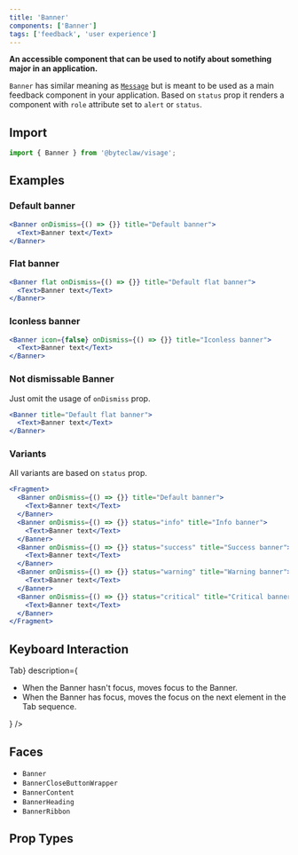 ```yaml
---
title: 'Banner'
components: ['Banner']
tags: ['feedback', 'user experience']
---
```


**An accessible component that can be used to notify about something major in an application.**

`Banner` has similar meaning as [`Message`](/feedback/message) but is meant to be used as a main feedback component in your application.
Based on `status` prop it renders a component with `role` attribute set to `alert` or `status`.

## Import

```js transpile=false
import { Banner } from '@byteclaw/visage';
```

## Examples

### Default banner

```jsx live=true
<Banner onDismiss={() => {}} title="Default banner">
  <Text>Banner text</Text>
</Banner>
```

### Flat banner

```jsx live=true
<Banner flat onDismiss={() => {}} title="Default flat banner">
  <Text>Banner text</Text>
</Banner>
```

### Iconless banner

```jsx live=true
<Banner icon={false} onDismiss={() => {}} title="Iconless banner">
  <Text>Banner text</Text>
</Banner>
```

### Not dismissable Banner

Just omit the usage of `onDismiss` prop.

```jsx live=true
<Banner title="Default flat banner">
  <Text>Banner text</Text>
</Banner>
```

### Variants

All variants are based on `status` prop.

```jsx live=true
<Fragment>
  <Banner onDismiss={() => {}} title="Default banner">
    <Text>Banner text</Text>
  </Banner>
  <Banner onDismiss={() => {}} status="info" title="Info banner">
    <Text>Banner text</Text>
  </Banner>
  <Banner onDismiss={() => {}} status="success" title="Success banner">
    <Text>Banner text</Text>
  </Banner>
  <Banner onDismiss={() => {}} status="warning" title="Warning banner">
    <Text>Banner text</Text>
  </Banner>
  <Banner onDismiss={() => {}} status="critical" title="Critical banner">
    <Text>Banner text</Text>
  </Banner>
</Fragment>
```

## Keyboard Interaction

<DescriptionList>
  <DescriptionListItem
    term={<KeyboardKey>Tab</KeyboardKey>}
    description={
      <ul>
        <li>When the Banner hasn&apos;t focus, moves focus to the Banner.</li>
        <li>
          When the Banner has focus, moves the focus on the next element in the
          Tab sequence.
        </li>
      </ul>
    }
  />
</DescriptionList>

## Faces

- `Banner`
- `BannerCloseButtonWrapper`
- `BannerContent`
- `BannerHeading`
- `BannerRibbon`

## Prop Types

<PropTypes component="Banner" />
